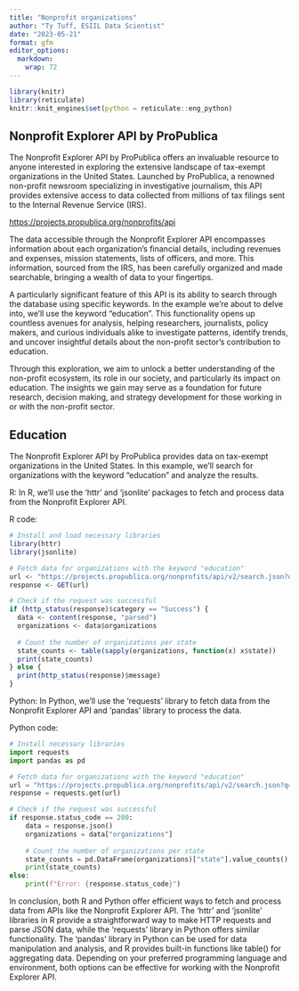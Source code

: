 ```yaml
---
title: "Nonprofit organizations"
author: "Ty Tuff, ESIIL Data Scientist"
date: "2023-05-21"
format: gfm
editor_options: 
  markdown: 
    wrap: 72
---
```


```r
library(knitr)  
library(reticulate)  
knitr::knit_engines$set(python = reticulate::eng_python)  
```

## Nonprofit Explorer API by ProPublica
The Nonprofit Explorer API by ProPublica offers an invaluable resource to anyone interested in exploring the extensive landscape of tax-exempt organizations in the United States. Launched by ProPublica, a renowned non-profit newsroom specializing in investigative journalism, this API provides extensive access to data collected from millions of tax filings sent to the Internal Revenue Service (IRS).

<https://projects.propublica.org/nonprofits/api>

The data accessible through the Nonprofit Explorer API encompasses information about each organization's financial details, including revenues and expenses, mission statements, lists of officers, and more. This information, sourced from the IRS, has been carefully organized and made searchable, bringing a wealth of data to your fingertips.

A particularly significant feature of this API is its ability to search through the database using specific keywords. In the example we're about to delve into, we'll use the keyword "education". This functionality opens up countless avenues for analysis, helping researchers, journalists, policy makers, and curious individuals alike to investigate patterns, identify trends, and uncover insightful details about the non-profit sector's contribution to education.

Through this exploration, we aim to unlock a better understanding of the non-profit ecosystem, its role in our society, and particularly its impact on education. The insights we gain may serve as a foundation for future research, decision making, and strategy development for those working in or with the non-profit sector.

## Education
The Nonprofit Explorer API by ProPublica provides data on tax-exempt organizations in the United States. In this example, we'll search for organizations with the keyword "education" and analyze the results.

R:
In R, we'll use the 'httr' and 'jsonlite' packages to fetch and process data from the Nonprofit Explorer API.

R code:

```r
# Install and load necessary libraries
library(httr)
library(jsonlite)

# Fetch data for organizations with the keyword "education"
url <- "https://projects.propublica.org/nonprofits/api/v2/search.json?q=education"
response <- GET(url)

# Check if the request was successful
if (http_status(response)$category == "Success") {
  data <- content(response, "parsed")
  organizations <- data$organizations
  
  # Count the number of organizations per state
  state_counts <- table(sapply(organizations, function(x) x$state))
  print(state_counts)
} else {
  print(http_status(response)$message)
}
```


Python:
In Python, we'll use the 'requests' library to fetch data from the Nonprofit Explorer API and 'pandas' library to process the data.

Python code:

```python
# Install necessary libraries
import requests
import pandas as pd

# Fetch data for organizations with the keyword "education"
url = "https://projects.propublica.org/nonprofits/api/v2/search.json?q=education"
response = requests.get(url)

# Check if the request was successful
if response.status_code == 200:
    data = response.json()
    organizations = data["organizations"]
    
    # Count the number of organizations per state
    state_counts = pd.DataFrame(organizations)["state"].value_counts()
    print(state_counts)
else:
    print(f"Error: {response.status_code}")
```


In conclusion, both R and Python offer efficient ways to fetch and process data from APIs like the Nonprofit Explorer API. The 'httr' and 'jsonlite' libraries in R provide a straightforward way to make HTTP requests and parse JSON data, while the 'requests' library in Python offers similar functionality. The 'pandas' library in Python can be used for data manipulation and analysis, and R provides built-in functions like table() for aggregating data. Depending on your preferred programming language and environment, both options can be effective for working with the Nonprofit Explorer API.
